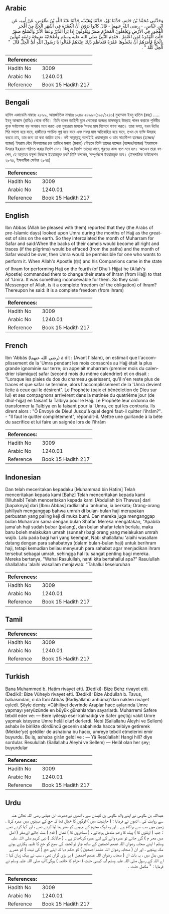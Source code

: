 ## Arabic


<div dir="rtl" lang="ar" style={{fontSize:'larger',backgroundColor:'#f8f9fa',padding:20}}>
وَحَدَّثَنِي مُحَمَّدُ بْنُ حَاتِمٍ، حَدَّثَنَا بَهْزٌ، حَدَّثَنَا وُهَيْبٌ، حَدَّثَنَا عَبْدُ اللَّهِ بْنُ طَاوُسٍ، عَنْ أَبِيهِ، عَنِ ابْنِ عَبَّاسٍ، - رضى الله عنهما - قَالَ كَانُوا يَرَوْنَ أَنَّ الْعُمْرَةَ فِي أَشْهُرِ الْحَجِّ مِنْ أَفْجَرِ الْفُجُورِ فِي الأَرْضِ وَيَجْعَلُونَ الْمُحَرَّمَ صَفَرً وَيَقُولُونَ إِذَا بَرَأَ الدَّبَرْ وَعَفَا الأَثَرْ وَانْسَلَخَ صَفَرْ حَلَّتِ الْعُمْرَةُ لِمَنِ اعْتَمَرْ ‏.‏ فَقَدِمَ النَّبِيُّ صلى الله عليه وسلم وَأَصْحَابُهُ صَبِيحَةَ رَابِعَةٍ مُهِلِّينَ بِالْحَجِّ فَأَمَرَهُمْ أَنْ يَجْعَلُوهَا عُمْرَةً فَتَعَاظَمَ ذَلِكَ عِنْدَهُمْ فَقَالُوا يَا رَسُولَ اللَّهِ أَىُّ الْحِلِّ قَالَ ‏ "‏ الْحِلُّ كُلُّهُ ‏"‏ ‏.‏
</div>
<div style={{backgroundColor:'#f8f9fa',padding:20, marginBottom: 10}}><table> <thead> <tr> <th>References:</th> <th></th> </tr> </thead> <tbody><tr><td>Hadith No</td><td>3009</td></tr><tr><td>Arabic No</td><td>1240.01</td></tr><tr><td>Reference</td><td>Book 15 Hadith 217</td></tr></tbody></table></div>

## Bengali


<div dir="ltr" lang="bn" style={{fontSize:'larger',backgroundColor:'#f8f9fa',padding:20}}>
হাদিস একাডেমি নাম্বারঃ ২৮৯৯, আন্তর্জাতিক নাম্বারঃ ১২৪০ ২৮৯৯-(১৯৮/১২৪০) মুহাম্মাদ ইবনু হাতিম (রহঃ) ..... ইবনু আব্বাস (রাযিঃ) থেকে বর্ণিত। তিনি বলেন জাহিলী যুগে লোকেরা হজ্জের মাসসমূহে উমরাহ পালন করাকে পৃথিবীর বুকে সর্বাপেক্ষা বড় অপরাধ মনে করত এবং মুহাররম মাসকে ‘সফর মাস হিসেবে গণনা করত। তারা বলত, যখন উটের পিঠ ভালো হয়ে যাবে, হাজীদের পদচিহ্ন লুপ্ত হয়ে যাবে এবং সফর মাস অতিবাহিত হয়ে যাবে, তখন যে ব্যক্তি উমরাহ করতে চায়, তার জন্য তা করা জায়িয হবে। নবী সাল্লাল্লাহু আলাইহি ওয়াসাল্লাম ও তার সাহাবীগণ হাজ্জের (হজ্জের/হজের) ইহরাম বেঁধে যিলহাজের চার তারিখে মক্কায় (মক্কায়) পৌছলে তিনি তাদের হাজ্জের (হজ্জের/হজের) ইহরামকে উমরার ইহরামে পরিণত করার নির্দেশ দেন। কিন্তু এ নির্দেশ তাদের কাছে গুরুতর কাজ বলে মনে হল। অতএব তারা বললেন, হে আল্লাহর রসূল! কিরূপে ইহরামমুক্ত হব? তিনি বললেন, সম্পূর্ণরূপে ইহরামমুক্ত হবে। (ইসলামিক ফাউন্ডেশন ২৮৭৫, ইসলামীক সেন্টার ২৮৭৪)
</div>
<div style={{backgroundColor:'#f8f9fa',padding:20, marginBottom: 10}}><table> <thead> <tr> <th>References:</th> <th></th> </tr> </thead> <tbody><tr><td>Hadith No</td><td>3009</td></tr><tr><td>Arabic No</td><td>1240.01</td></tr><tr><td>Reference</td><td>Book 15 Hadith 217</td></tr></tbody></table></div>

## English


<div dir="ltr" lang="en" style={{fontSize:'larger',backgroundColor:'#f8f9fa',padding:20}}>
Ibn Abbas (Allah be pleased with them) reported that they (the Arabs of pre-Islamic days) looked upon Umra during the months of Hajj as the greatest of sins on the earth. So they intercalated the month of Muharram for Safar and said:When the backs of their camels would become all right and traces (if the pilgrims) would be effaced (from the paths) and the month of Safar would be over, then Umra would be permissible for one who wants to perform it. When Allah's Apostle (ﷺ) and his Companions came in the state of Ihram for performing Hajj on the fourth (of Dhu'l-Hijja) he (Allah's Apostle) commanded them to change their state of Ihram (from Hajj) to that of 'Umra. It was something inconceivable for them. So they said: Messenger of Allah, is it a complete freedom (of the obligation) of Ihram? Thereupon he said: It is a complete freedom (from Ihram)
</div>
<div style={{backgroundColor:'#f8f9fa',padding:20, marginBottom: 10}}><table> <thead> <tr> <th>References:</th> <th></th> </tr> </thead> <tbody><tr><td>Hadith No</td><td>3009</td></tr><tr><td>Arabic No</td><td>1240.01</td></tr><tr><td>Reference</td><td>Book 15 Hadith 217</td></tr></tbody></table></div>

## French


<div dir="ltr" lang="fr" style={{fontSize:'larger',backgroundColor:'#f8f9fa',padding:20}}>
Ibn 'Abbâs (رضي الله عنهما) a dit : (Avant l'Islam), on estimait que l'accomplissement de la 'Umra pendant les mois consacrés au Hajj était la plus grande ignominie sur terre; on appelait muharram (premier mois du calendrier islamique) safar (second mois du même calendrier) et on disait : "Lorsque les plaies du dos du chameau guérissent, qu'il n'en reste plus de traces et que safar se termine, alors l'accomplissement de la 'Umra devient licite à ceux qui le désirent". Le Prophète (paix et bénédiction de Dieu sur lui) et ses compagnons arrivèrent dans la matinée du quatrième jour (de dhûl-hijja) en faisant la Talbiya pour le Hajj. Le Prophète leur ordonna de transformer la Talbiya en la faisant pour la 'Umra, ce qui les contraria. Ils dirent alors : "Ô Envoyé de Dieu! Jusqu'à quel degré faut-il quitter l'ihrâm?". - "Il faut le quitter complètement", répondit-il. Mettre une guirlande à la bête du sacrifice et lui faire un saignée lors de l'ihrâm
</div>
<div style={{backgroundColor:'#f8f9fa',padding:20, marginBottom: 10}}><table> <thead> <tr> <th>References:</th> <th></th> </tr> </thead> <tbody><tr><td>Hadith No</td><td>3009</td></tr><tr><td>Arabic No</td><td>1240.01</td></tr><tr><td>Reference</td><td>Book 15 Hadith 217</td></tr></tbody></table></div>

## Indonesian


<div dir="ltr" lang="id" style={{fontSize:'larger',backgroundColor:'#f8f9fa',padding:20}}>
Dan telah meceritakan kepadaku [Muhammad bin Hatim] Telah menceritakan kepada kami [Bahz] Telah menceritakan kepada kami [Wuhaib] Telah menceritakan kepada kami [Abdullah bin Thawus] dari [bapaknya] dari [Ibnu Abbas] radliallahu 'anhuma, ia berkata; Orang-orang jahiliyah menganggap bahwa umrah di bulan-bulan haji merupakan perbuatan yang paling keji di muka bumi. Dan mereka juga menganggap bulan Muharram sama dengan bulan Shafar. Mereka mengatakan, "Apabila jama'ah haji sudah bubar (pulang), dan bulan shafar telah berlalu, maka baru boleh melakukan umrah (sunnah) bagi orang yang melakukan umrah wajib. Lalu pada bagi hari yang keempat, Nabi shallallahu 'alaihi wasallam datang dengan para sahabatnya (dalam bulan-bulan haji) untuk berihram haji, tetapi kemudian beliau menyuruh para sahabat agar menjadikan ihram tersebut sebagai umrah, sehingga hal itu sangat penting bagi mereka. Mereka bertanya, "Wahai Rasulullah, nanti kita bertahallul apa?" Rasulullah shallallahu 'alaihi wasallam menjawab: "Tahallul keseluruhan
</div>
<div style={{backgroundColor:'#f8f9fa',padding:20, marginBottom: 10}}><table> <thead> <tr> <th>References:</th> <th></th> </tr> </thead> <tbody><tr><td>Hadith No</td><td>3009</td></tr><tr><td>Arabic No</td><td>1240.01</td></tr><tr><td>Reference</td><td>Book 15 Hadith 217</td></tr></tbody></table></div>

## Tamil


<div dir="ltr" lang="ta" style={{fontSize:'larger',backgroundColor:'#f8f9fa',padding:20}}>

</div>
<div style={{backgroundColor:'#f8f9fa',padding:20, marginBottom: 10}}><table> <thead> <tr> <th>References:</th> <th></th> </tr> </thead> <tbody><tr><td>Hadith No</td><td>3009</td></tr><tr><td>Arabic No</td><td>1240.01</td></tr><tr><td>Reference</td><td>Book 15 Hadith 217</td></tr></tbody></table></div>

## Turkish


<div dir="ltr" lang="tr" style={{fontSize:'larger',backgroundColor:'#f8f9fa',padding:20}}>
Bana Muhammed b. Hatim rivayet etti. (Dediki): Bize Behz rivayet etti. (Dediki): Bize Vüheyb rivayet etti. (Dediki): Bize Abdullah b. Tavus, babasından, o da İbni Abbâs (Radiyallahû anhüma)'dan naklen rivayet eyledi. Şöyle demiş: «Câhiliyet devrinde Araplar hacc aylarında Umre yapmayı yeryüzünde en büyük günahlardan sayarlardı. Muharremi Safere tebdil eder ve: — Bere iyileşip eser kalmadığı ve Safer geçtiği vakit Umre yapmak isteyene Umre helâl olur! derlerdi. Nebi (Sallallahu Aleyhi ve Sellem) ashabı ile birlikte dördüncü gecenin sabahında hacca telbiye getirerek (Mekke'ye) geldiler de ashabına bu haccı, umreye tebdil etmelerini emir buyurdu. Bu iş, ashaba girân geldi ve : — Yâ Resûlallah! Hangi hill? diye sordular. Resulullah (Sallallahu Aleyhi ve Sellem) — Helâl olan her şey; buyurdular
</div>
<div style={{backgroundColor:'#f8f9fa',padding:20, marginBottom: 10}}><table> <thead> <tr> <th>References:</th> <th></th> </tr> </thead> <tbody><tr><td>Hadith No</td><td>3009</td></tr><tr><td>Arabic No</td><td>1240.01</td></tr><tr><td>Reference</td><td>Book 15 Hadith 217</td></tr></tbody></table></div>

## Urdu


<div dir="rtl" lang="ur" style={{fontSize:'larger',backgroundColor:'#f8f9fa',padding:20}}>
عبداللہ بن طاوس نے اپنے والد طاوس بن کیسان سے ، انھوں نےحضرت ابن عباس رضی اللہ تعالیٰ عنہ سے روایت کی ، انھوں نے فرمایا : ( جاہلیت میں ) لوگوں کا خیال تھا کہ حج کے مہینوں میں عمرہ کرنا ، زمین میں سب سے براکام ہے ۔ اور وہ لوگ محرم کے مہینے کو صفر بنا لیا کرتے تھے ، اور کہا کرتے تھے : جب ( اونٹوں کا ) پیٹھ کا زخم مندمل ہوجائے ، ( مسافروں کا ) نشان ( قدم ) مٹ جائے اورصفر ( اصل میں محر م ) گزر جائے تو عمرہ والے کے لئے عمرہ کرناجائز ہے ۔ ( حالانکہ ) نبی کریم صلی اللہ علیہ وسلم ا اپنے صحابہ رضوان اللہ عنھم اجمعین کے ساتھ چار ذوالحجہ کی صبح کو حج کا تلبیہ پکارتے ہوئے مکہ پہنچے ، اور ان ( صحابہ رضوان اللہ عنھم اجمعین ) کو حکم دیا کہ اپنے حج ( کی نیت ) کو عمرے میں بدل دیں ، یہ بات ان ( صحابہ رضوان اللہ عنھم اجمعین ) پر بڑی گراں تھی ، سب نے بیک زبان کہا : اے اللہ کے رسول صلی اللہ علیہ وسلم !یہ کیسی حلت ( احرام کا خاتمہ ) ہوگی؟آپ صلی اللہ علیہ وسلم نے فرمایا : " مکمل حلت ۔
</div>
<div style={{backgroundColor:'#f8f9fa',padding:20, marginBottom: 10}}><table> <thead> <tr> <th>References:</th> <th></th> </tr> </thead> <tbody><tr><td>Hadith No</td><td>3009</td></tr><tr><td>Arabic No</td><td>1240.01</td></tr><tr><td>Reference</td><td>Book 15 Hadith 217</td></tr></tbody></table></div>